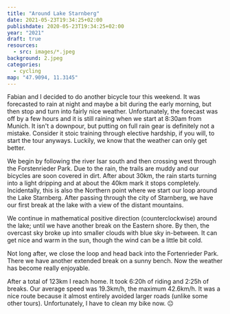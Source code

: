 ```yaml
---
title: "Around Lake Starnberg"
date: 2021-05-23T19:34:25+02:00
publishdate: 2020-05-23T19:34:25+02:00
year: "2021"
draft: true
resources:
  - src: images/*.jpeg
background: 2.jpeg
categories:
  - cycling
map: "47.9094, 11.3145"
---
```


Fabian and I decided to do another bicycle tour this weekend. It was forecasted
to rain at night and maybe a bit during the early morning, but then stop and
turn into fairly nice weather. Unfortunately, the forecast was off by a few
hours and it is still raining when we start at 8:30am from Munich. It isn't
a downpour, but putting on full rain gear is definitely not a mistake. Consider
it stoic training through elective hardship, if you will, to start the tour
anyways. Luckily, we know that the weather can only get better.

<!--more-->

<GpxTrack src="20210523.gpx" />

We begin by following the river Isar south and then crossing west through the
Forstenrieder Park. Due to the rain, the trails are muddy and our bicycles are
soon covered in dirt. After about 30km, the rain starts turning into a light
dripping and at about the 40km mark it stops completely. Incidentally, this is
also the Northern point where we start our loop around the Lake Starnberg.
After passing through the city of Starnberg, we have our first break at the lake
with a view of the distant mountains.

<Rimg src="1.jpeg" alt="Lake Starnberg with the Alps in the background." />

We continue in mathematical positive direction (counterclockwise) around the
lake; until we have another break on the Eastern shore. By then, the overcast
sky broke up into smaller clouds with blue sky in-between. It can get nice and
warm in the sun, though the wind can be a little bit cold.

<Gallery>
  <Rimg src="2.jpeg" alt="Second break spot at Lake Starnberg." />
  <Rimg src="3.jpeg" alt="Second break spot at Lake Starnberg." />
</Gallery>

Not long after, we close the loop and head back into the Fortenrieder Park.
There we have another extended break on a sunny bench. Now the weather has
become really enjoyable.

After a total of 123km I reach home. It took 6:20h of riding and 2:25h of
breaks. Our average speed was 19.3km/h, the maximum 42.6km/h. It was a nice
route because it almost entirely avoided larger roads (unlike some other tours).
Unfortunately, I have to clean my bike now. 😐

<Gallery>
  <Rimg src="4.jpeg" alt="My dirty bicycle." />
  <Rimg src="5.jpeg" alt="My dirty bicycle." />
</Gallery>
